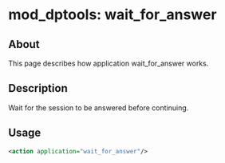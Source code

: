 
# mod_dptools: wait_for_answer 

 

## About

This page describes how application wait\_for\_answer works.

## Description

Wait for the session to be answered before continuing.

## Usage

```xml
<action application="wait_for_answer"/>
```


